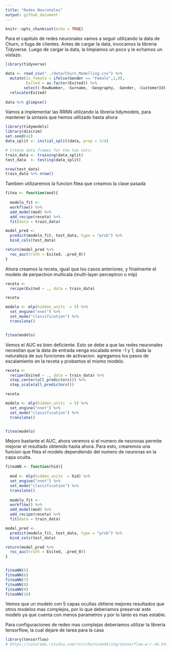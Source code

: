 ```yaml
---
title: "Redes Neuronales"
output: github_document
---
```


```r
knitr::opts_chunk$set(echo = TRUE)
```

Para el capitulo de redes neuronales vamos a seguir utilizando la data de Churn, o fuga de clientes. Antes de cargar la data, invocamos la tibreria Tidyverse. Luego de cargar la data, la limpiamos un poco y le echamos un vistazo. 

```r
library(tidyverse)

data <- read_csv("../data/Churn_Modelling.csv") %>% 
  mutate(is_female = ifelse(Gender == "Female",1,0),
         Exited = as.factor(Exited)) %>% 
        select(-RowNumber, -Surname, -Geography, -Gender, -CustomerId) %>% 
  relocate(Exited)
 
data %>% glimpse()

```

Vamos a implementar las RRNN utilizando la libreria tidymodels, para mantener la sintaxis que hemos utilizado hasta ahora

```r
library(tidymodels)
library(discrim) 
set.seed(42)
data_split <- initial_split(data, prop = 3/4)

# Create data frames for the two sets:
train_data <- training(data_split)
test_data  <- testing(data_split)

nrow(test_data)
train_data %>% nrow()
```
Tambien utilizaremos la funcion fitea que creamos la clase pasada

```r
fitea <- function(mod){
  
  modelo_fit <- 
  workflow() %>% 
  add_model(mod) %>% 
  add_recipe(receta) %>% 
  fit(data = train_data)

model_pred <- 
  predict(modelo_fit, test_data, type = "prob") %>% 
  bind_cols(test_data) 

return(model_pred %>% 
  roc_auc(truth = Exited, .pred_0))
}

```

Ahora creamos la receta, igual que los casos anteriores, y finalmente el modelo de perpectron multicala (multi-layer perceptron o mlp)

```r
receta <- 
  recipe(Exited ~ ., data = train_data)

receta

modelo <- mlp(hidden_units  = 5) %>% 
  set_engine("nnet") %>% 
  set_mode("classification") %>% 
  translate()


fitea(modelo)
```

Vemos el AUC es bien deficiente. Esto se debe a que las redes neuronales necesitan que la data de entrada venga escalada entre -1 y 1, dada la naturaleza de sus funciones de activacion. agregamos los pasos de escalamiento en la receta y probamos el mismo modelo. 

```r
receta <- 
  recipe(Exited ~ ., data = train_data) %>% 
  step_center(all_predictors()) %>% 
  step_scale(all_predictors())

receta

modelo <- mlp(hidden_units  = 5) %>% 
  set_engine("nnet") %>% 
  set_mode("classification") %>% 
  translate()


fitea(modelo)
```

Mejoro bastante el AUC, ahora veremos si el numero de neuronas permite mejorar el resultado obtenido hasta ahora. Para esto, crearemos una funcion que fitea el modelo dependiendo del numero de neuronas en la capa oculta. 

```r
fiteaNN <- function(hid){
  
  mod <- mlp(hidden_units  = hid) %>% 
  set_engine("nnet") %>% 
  set_mode("classification") %>% 
  translate()
  
  modelo_fit <- 
  workflow() %>% 
  add_model(mod) %>% 
  add_recipe(receta) %>% 
  fit(data = train_data)

model_pred <- 
  predict(modelo_fit, test_data, type = "prob") %>% 
  bind_cols(test_data) 

return(model_pred %>% 
  roc_auc(truth = Exited, .pred_0))
}


fiteaNN(5)
fiteaNN(6)
fiteaNN(7)
fiteaNN(8)
fiteaNN(9)
fiteaNN(10)
```

Vemos que un modelo con 5 capas ocultas obtiene mejores resultados que otros modelos mas complejos, por lo que deberiamos preservar este modelo ya que cuenta con menos parametros y por lo tanto es mas estable. 

Para configuraciones de redes mas complejas deberiamos utilizar la libreria tensorflow, la cual dejare de tarea para la casa
```r
library(tensorflow)
# https://colorado.rstudio.com/rsc/churn/modeling/tensorflow-w-r.nb.html
```

